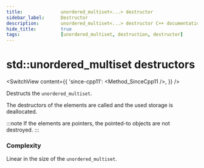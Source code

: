 ```yaml
---
title:				unordered_multiset<...> destructor
sidebar_label:		Destructor
description:		unordered_multiset<...> destructor C++ documentation
hide_title:			true
tags:				[unordered_multiset, destruction, destructor]
---
```




# std::unordered_multiset destructors

<SwitchView content={{
        'since-cpp11': <Method_SinceCpp11 />,
}} />

Destructs the `unordered_multiset`.

The destructors of the elements are called and the used storage is deallocated. 

:::note
If the elements are pointers, the pointed-to objects are not destroyed.
:::

### Complexity

Linear in the size of the `unordered_multiset`.
